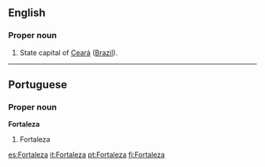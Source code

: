 {{see|fortaleza}}
==English==

===Proper noun===
{{en-proper noun}}

#State capital of [[Ceará]] ([[Brazil]]).

----

==Portuguese==
===Proper noun===
'''Fortaleza'''
#Fortaleza

[[es:Fortaleza]]
[[it:Fortaleza]]
[[pt:Fortaleza]]
[[fi:Fortaleza]]